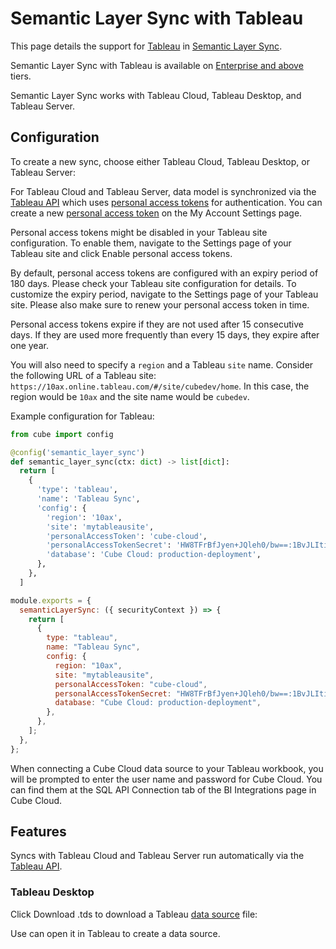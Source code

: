 # Semantic Layer Sync with Tableau

This page details the support for [Tableau](https://www.tableau.com)
in [Semantic Layer Sync](/product/apis-integrations/semantic-layer-sync).

<SuccessBox>

Semantic Layer Sync with Tableau is available on
[Enterprise and above](https://cube.dev/pricing) tiers.

</SuccessBox>

Semantic Layer Sync works with Tableau Cloud, Tableau Desktop, and Tableau Server.

## Configuration

To create a new sync, choose either <Btn>Tableau Cloud</Btn>, <Btn>Tableau Desktop</Btn>,
or <Btn>Tableau Server</Btn>:

<Screenshot
  highlight="inset(44% 35% 45% 20% round 10px)"
  src="https://ucarecdn.com/36c23111-871d-4d2a-927f-877df954b090/"
/>

For Tableau Cloud and Tableau Server,
data model is synchronized via the [Tableau API][tableau-api] which uses [personal
access tokens][tableau-pat] for authentication. You can create a new [personal access
token][tableau-api-authentication] on the&nbsp;<Btn>My Account Settings</Btn> page.

<InfoBox>

Personal access tokens might be disabled in your Tableau site configuration.
To enable them, navigate to the&nbsp;<Btn>Settings</Btn> page of your Tableau site
and click&nbsp;<Btn>Enable personal access tokens</Btn>.

By default, personal access tokens are configured with an expiry period of 180 days.
Please check your Tableau site configuration for details. To customize the expiry
period, navigate to the&nbsp;<Btn>Settings</Btn> page of your Tableau site. Please
also make sure to renew your personal access token in time. 

</InfoBox>

<WarningBox>

Personal access tokens expire if they are not used after 15 consecutive days.
If they are used more frequently than every 15 days, they expire after one year.

</WarningBox>

You will also need to specify a `region` and a Tableau `site` name. Consider the
following URL of a Tableau site: `https://10ax.online.tableau.com/#/site/cubedev/home`.
In this case, the region would be `10ax` and the site name would be `cubedev`.

Example configuration for Tableau:

<CodeTabs>

```python
from cube import config

@config('semantic_layer_sync')
def semantic_layer_sync(ctx: dict) -> list[dict]:
  return [
    {
      'type': 'tableau',
      'name': 'Tableau Sync',
      'config': {
        'region': '10ax',
        'site': 'mytableausite',
        'personalAccessToken': 'cube-cloud',
        'personalAccessTokenSecret': 'HW8TFrBfJyen+JQleh0/bw==:1BvJLIti9Fud04rN021EfHMnh4yYD3p4',
        'database': 'Cube Cloud: production-deployment',
      },
    },
  ]
```

```javascript
module.exports = {
  semanticLayerSync: ({ securityContext }) => {
    return [
      {
        type: "tableau",
        name: "Tableau Sync",
        config: {
          region: "10ax",
          site: "mytableausite",
          personalAccessToken: "cube-cloud",
          personalAccessTokenSecret: "HW8TFrBfJyen+JQleh0/bw==:1BvJLIti9Fud04rN021EfHMnh4yYD3p4",
          database: "Cube Cloud: production-deployment",
        },
      },
    ];
  },
};
```

</CodeTabs>

When connecting a Cube Cloud data source to your Tableau workbook, you will be prompted
to enter the user name and password for Cube Cloud. You can find them at the&nbsp;<Btn>SQL
API Connection</Btn> tab of the&nbsp;<Btn>BI Integrations</Btn> page in Cube Cloud.

## Features

Syncs with Tableau Cloud and Tableau Server run automatically via the [Tableau
API][tableau-api].

### Tableau Desktop

Click <Btn>Download .tds</Btn> to download a Tableau [data source][tds] file:

<Screenshot
  highlight="inset(80% 1% 9% 5% round 10px)"
  src="https://ucarecdn.com/4b93196e-3128-4b01-bd3f-eab8e7d8a37f/"
/>

Use can open it in Tableau to create a data source.


[tds]: https://help.tableau.com/current/pro/desktop/en-us/export_connection.htm
[tableau-api]: https://help.tableau.com/current/api/rest_api/en-us/REST/rest_api.htm
[tableau-api-authentication]: https://help.tableau.com/current/server/en-us/security_personal_access_tokens.htm#create-personal-access-tokens
[tableau-pat]: https://help.tableau.com/current/server/en-us/security_personal_access_tokens.htm
